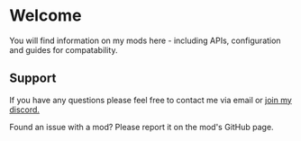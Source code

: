 # Welcome 

You will find information on my mods here - including APIs, configuration and guides for compatability.

## Support

If you have any questions please feel free to contact me via email or [join my discord.](https://discord.gg/UzHtJKqHny)

Found an issue with a mod? Please report it on the mod's GitHub page.